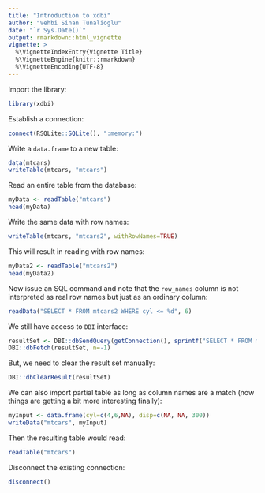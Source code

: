```yaml
---
title: "Introduction to xdbi"
author: "Vehbi Sinan Tunalioglu"
date: "`r Sys.Date()`"
output: rmarkdown::html_vignette
vignette: >
  %\VignetteIndexEntry{Vignette Title}
  %\VignetteEngine{knitr::rmarkdown}
  %\VignetteEncoding{UTF-8}
---
```


Import the library:

```r
library(xdbi)
```

Establish a connection:

```r
connect(RSQLite::SQLite(), ":memory:")
```

Write a `data.frame` to a new table:

```r
data(mtcars)
writeTable(mtcars, "mtcars")
```

Read an entire table from the database:

```r
myData <- readTable("mtcars")
head(myData)
```

Write the same data with row names:

```r
writeTable(mtcars, "mtcars2", withRowNames=TRUE)
```

This will result in reading with row names:

```r
myData2 <- readTable("mtcars2")
head(myData2)
```

Now issue an SQL command and note that the `row_names` column is not
interpreted as real row names but just as an ordinary column:

```r
readData("SELECT * FROM mtcars2 WHERE cyl <= %d", 6)
```

We still have access to `DBI` interface:

```r
resultSet <- DBI::dbSendQuery(getConnection(), sprintf("SELECT * FROM mtcars2 WHERE cyl <= %d", 6))
DBI::dbFetch(resultSet, n=-1)
```

But, we need to clear the result set manually:

```r
DBI::dbClearResult(resultSet)
```

We can also import partial table as long as column names are a match
(now things are getting a bit more interesting finally):

```r
myInput <- data.frame(cyl=c(4,6,NA), disp=c(NA, NA, 300))
writeData("mtcars", myInput)
```

Then the resulting table would read:

```r
readTable("mtcars")
```

Disconnect the existing connection:

```r
disconnect()
```
